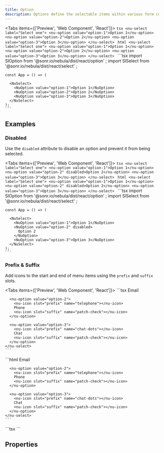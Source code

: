 ```yaml
---
title: Option
description: Options define the selectable items within various form controls such as select.
---
```



<Tabs items={['Preview', 'Web Component', 'React']}>
  <Tab value="Preview">
    ```tsx
    <nu-select label="Select one">
      <nu-option value="option-1">Option 1</nu-option>
      <nu-option value="option-2">Option 2</nu-option>
      <nu-option value="option-3">Option 3</nu-option>
    </nu-select>
    ```
  </Tab>
  <Tab value="Web Component">
    ```html
    <nu-select label="Select one">
      <nu-option value="option-1">Option 1</nu-option>
      <nu-option value="option-2">Option 2</nu-option>
      <nu-option value="option-3">Option 3</nu-option>
    </nu-select>
    ```
  </Tab>
  <Tab value="React">
    ```tsx
    import SlOption from '@sonr.io/nebula/dist/react/option'
    ;
    import SlSelect from '@sonr.io/nebula/dist/react/select'
    ;
    
    const App = () => (
      
      <NuSelect>
        <NuOption value="option-1">Option 1</NuOption>
        <NuOption value="option-2">Option 2</NuOption>
        <NuOption value="option-3">Option 3</NuOption>
      </NuSelect>
    );
    ```
  </Tab>
</Tabs>

## Examples

### Disabled

Use the `disabled` attribute to disable an option and prevent it from being selected.

<Tabs items={['Preview', 'Web Component', 'React']}>
  <Tab value="Preview">
    ```tsx
    <nu-select label="Select one">
      <nu-option value="option-1">Option 1</nu-option>
      <nu-option value="option-2" disabled>Option 2</nu-option>
      <nu-option value="option-3">Option 3</nu-option>
    </nu-select>
    ```
  </Tab>
  <Tab value="Web Component">
    ```html
    <nu-select label="Select one">
      <nu-option value="option-1">Option 1</nu-option>
      <nu-option value="option-2" disabled>Option 2</nu-option>
      <nu-option value="option-3">Option 3</nu-option>
    </nu-select>
    ```
  </Tab>
  <Tab value="React">
    ```tsx
    import SlOption from '@sonr.io/nebula/dist/react/option'
    ;
    import SlSelect from '@sonr.io/nebula/dist/react/select'
    ;
    
    const App = () => (
      
      <NuSelect>
        <NuOption value="option-1">Option 1</NuOption>
        <NuOption value="option-2" disabled>
          Option 2
        </NuOption>
        <NuOption value="option-3">Option 3</NuOption>
      </NuSelect>
    );
    ```
  </Tab>
</Tabs>

### Prefix & Suffix

Add icons to the start and end of menu items using the `prefix` and `suffix` slots.

<Tabs items={['Preview', 'Web Component', 'React']}>
  <Tab value="Preview">
    ```tsx
    <nu-select label="Select one">
      <nu-option value="option-1">
        <nu-icon slot="prefix" name="envelope"></nu-icon>
        Email
        <nu-icon slot="suffix" name="patch-check"></nu-icon>
      </nu-option>
    
      <nu-option value="option-2">
        <nu-icon slot="prefix" name="telephone"></nu-icon>
        Phone
        <nu-icon slot="suffix" name="patch-check"></nu-icon>
      </nu-option>
    
      <nu-option value="option-3">
        <nu-icon slot="prefix" name="chat-dots"></nu-icon>
        Chat
        <nu-icon slot="suffix" name="patch-check"></nu-icon>
      </nu-option>
    </nu-select>
    ```
  </Tab>
  <Tab value="Web Component">
    ```html
    <nu-select label="Select one">
      <nu-option value="option-1">
        <nu-icon slot="prefix" name="envelope"></nu-icon>
        Email
        <nu-icon slot="suffix" name="patch-check"></nu-icon>
      </nu-option>
    
      <nu-option value="option-2">
        <nu-icon slot="prefix" name="telephone"></nu-icon>
        Phone
        <nu-icon slot="suffix" name="patch-check"></nu-icon>
      </nu-option>
    
      <nu-option value="option-3">
        <nu-icon slot="prefix" name="chat-dots"></nu-icon>
        Chat
        <nu-icon slot="suffix" name="patch-check"></nu-icon>
      </nu-option>
    </nu-select>
    ```
  </Tab>
  <Tab value="React">
    ```tsx
    ```
  </Tab>
</Tabs>

## Properties

<AutoTypeTable path="./src/components/option/option.component.ts" name="NuOption" />

